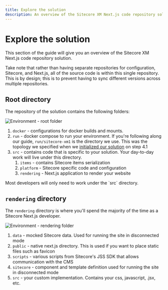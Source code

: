 ```yaml
---
title: Explore the solution
description: An overview of the Sitecore XM Next.js code repository solution.
---
```


# Explore the solution
This section of the guide will give you an overview of the Sitecore XM Next.js code repository solution.  

Take note that rather than having separate repositories for configuration, Sitecore, and Next.js, 
all of the source code is within this single repository. This is by design; this is to prevent having to sync different versions across multiple repositories.

## Root directory
The repository of the solution contains the following folders:

![Environment - root folder](../../public/images/environment/environment-root-section.png)

1. `docker` - configurations for docker builds and mounts. 
2. `run` - docker compose to run your environment. If you're following along our guide, `run/sitecore-xm1` is the directory we use.
This was the topology we specified when we [initialized our solution](/environment/installing-and-running-the-sitecore-environment#installing) on step 4.1
3. `src` - contains code that is specific to your solution. Your day-to-day work will live under this directory. 
    1. `items` - contains Sitecore items serialization
    2. `platform` - Sitecore specific code and configuration 
    3. `rendering` - Next.js application to render your website

<Callout type="info">
    Most developers will only need to work under the `src` directory.
</Callout>

## `rendering` directory
The `rendering` directory is where you'll spend the majority of the time as a Sitecore Next.js developer.

![Environment - rendering folder](../../public/images/environment/environment-rendering-section.png)

1. `data` - mocked Sitecore data. Used for running the site in disconnected mode
2. `public` - native next.js directory. This is used if you want to place static files such as favicon
3. `scripts` - various scripts from Sitecore's JSS SDK that allows communication with the CMS
4. `sitecore` - component and template definition used for running the site in disconnected mode
5. `src` - your custom implementation. Contains your css, javascript, .jsx, etc.
